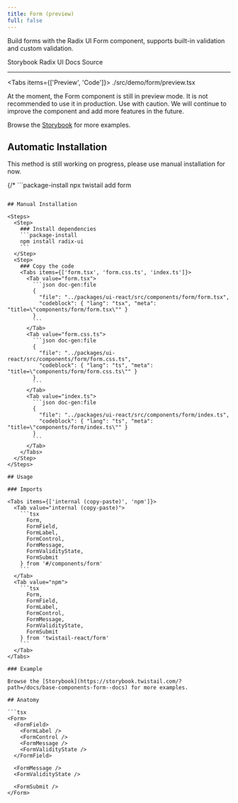 ```yaml
---
title: Form (preview)
full: false
---
```


Build forms with the Radix UI Form component, supports built-in validation and custom validation.

<Badges>
  <BadgeLink href="https://storybook.twistail.com/?path=/docs/base-components-form--docs" external>
    Storybook
  </BadgeLink>
  <BadgeLink href="https://www.radix-ui.com/primitives/docs/components/form#api-reference" external>
    Radix UI Docs
  </BadgeLink>
  <BadgeLink href="https://github.com/riipandi/twistail/tree/main/packages/ui-react/src/components/form" external>
    Source
  </BadgeLink>
</Badges>

---


<Tabs items={['Preview', 'Code']}>
  <Tab value="Preview" className="rounded-b-xl flex min-h-44 flex-wrap items-center justify-center gap-4 py-20 not-prose">
    <Demo />
  </Tab>
  <Tab value="Code">
    <include cwd lang="tsx">./src/demo/form/preview.tsx</include>
  </Tab>
</Tabs>

<Callout type='warn' title='Attention'>
  At the moment, the Form component is still in preview mode. It is not recommended to use it in production.
  Use with caution. We will continue to improve the component and add more features in the future.
</Callout>

Browse the [Storybook](https://storybook.twistail.com/?path=/docs/layout-components-form--docs) for more examples.

## Automatic Installation

<Callout type='warn'>
  This method is still working on progress, please use manual installation for now.
</Callout>

{/* ```package-install
npx twistail add form
``` */}

## Manual Installation

<Steps>
  <Step>
    ### Install dependencies
    ```package-install
    npm install radix-ui
    ```
  </Step>
  <Step>
    ### Copy the code
    <Tabs items={['form.tsx', 'form.css.ts', 'index.ts']}>
      <Tab value="form.tsx">
        ```json doc-gen:file
        {
          "file": "../packages/ui-react/src/components/form/form.tsx",
          "codeblock": { "lang": "tsx", "meta": "title=\"components/form/form.tsx\"" }
        }
        ```
      </Tab>
      <Tab value="form.css.ts">
        ```json doc-gen:file
        {
          "file": "../packages/ui-react/src/components/form/form.css.ts",
          "codeblock": { "lang": "ts", "meta": "title=\"components/form/form.css.ts\"" }
        }
        ```
      </Tab>
      <Tab value="index.ts">
        ```json doc-gen:file
        {
          "file": "../packages/ui-react/src/components/form/index.ts",
          "codeblock": { "lang": "ts", "meta": "title=\"components/form/index.ts\"" }
        }
        ```
      </Tab>
    </Tabs>
  </Step>
</Steps>

## Usage

### Imports

<Tabs items={['internal (copy-paste)', 'npm']}>
  <Tab value="internal (copy-paste)">
    ```tsx
      Form,
      FormField,
      FormLabel,
      FormControl,
      FormMessage,
      FormValidityState,
      FormSubmit
    } from '#/components/form'
    ```
  </Tab>
  <Tab value="npm">
    ```tsx
      Form,
      FormField,
      FormLabel,
      FormControl,
      FormMessage,
      FormValidityState,
      FormSubmit
    } from 'twistail-react/form'
    ```
  </Tab>
</Tabs>

### Example

Browse the [Storybook](https://storybook.twistail.com/?path=/docs/base-components-form--docs) for more examples.

## Anatomy

```tsx
<Form>
  <FormField>
    <FormLabel />
    <FormControl />
    <FormMessage />
    <FormValidityState />
  </FormField>

  <FormMessage />
  <FormValidityState />

  <FormSubmit />
</Form>
```
